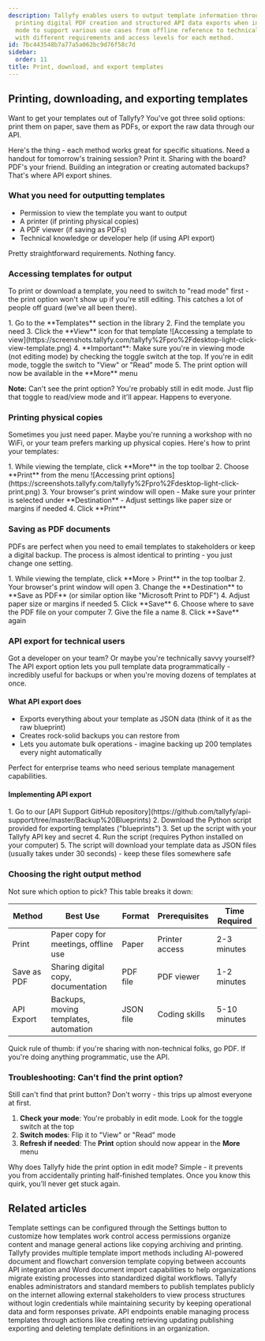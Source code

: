```yaml
---
description: Tallyfy enables users to output template information through physical
  printing digital PDF creation and structured API data exports when in read or view
  mode to support various use cases from offline reference to technical integrations
  with different requirements and access levels for each method.
id: 7bc443548b7a77a5a062bc9d76f58c7d
sidebar:
  order: 11
title: Print, download, and export templates
---
```



## Printing, downloading, and exporting templates

Want to get your templates out of Tallyfy? You've got three solid options: print them on paper, save them as PDFs, or export the raw data through our API.

Here's the thing - each method works great for specific situations. Need a handout for tomorrow's training session? Print it. Sharing with the board? PDF's your friend. Building an integration or creating automated backups? That's where API export shines.

### What you need for outputting templates
- Permission to view the template you want to output
- A printer (if printing physical copies)
- A PDF viewer (if saving as PDFs)
- Technical knowledge or developer help (if using API export)

Pretty straightforward requirements. Nothing fancy.

### Accessing templates for output

To print or download a template, you need to switch to "read mode" first - the print option won't show up if you're still editing. This catches a lot of people off guard (we've all been there).

<Steps>
1. Go to the **Templates** section in the library
2. Find the template you need
3. Click the **View** icon for that template
   ![Accessing a template to view](https://screenshots.tallyfy.com/tallyfy%2Fpro%2Fdesktop-light-click-view-template.png)
4. **Important**: Make sure you're in viewing mode (not editing mode) by checking the toggle switch at the top. If you're in edit mode, toggle the switch to "View" or "Read" mode
5. The print option will now be available in the **More** menu
</Steps>

**Note:** Can't see the print option? You're probably still in edit mode. Just flip that toggle to read/view mode and it'll appear. Happens to everyone.

### Printing physical copies

Sometimes you just need paper. Maybe you're running a workshop with no WiFi, or your team prefers marking up physical copies. Here's how to print your templates:

<Steps>
1. While viewing the template, click **More** in the top toolbar
2. Choose **Print** from the menu
   ![Accessing print options](https://screenshots.tallyfy.com/tallyfy%2Fpro%2Fdesktop-light-click-print.png)
3. Your browser's print window will open
   - Make sure your printer is selected under **Destination**
   - Adjust settings like paper size or margins if needed
4. Click **Print**
</Steps>

### Saving as PDF documents

PDFs are perfect when you need to email templates to stakeholders or keep a digital backup. The process is almost identical to printing - you just change one setting.

<Steps>
1. While viewing the template, click **More > Print** in the top toolbar
2. Your browser's print window will open
3. Change the **Destination** to **Save as PDF** (or similar option like "Microsoft Print to PDF")
4. Adjust paper size or margins if needed
5. Click **Save**
6. Choose where to save the PDF file on your computer
7. Give the file a name
8. Click **Save** again
</Steps>

### API export for technical users

Got a developer on your team? Or maybe you're technically savvy yourself? The API export option lets you pull template data programmatically - incredibly useful for backups or when you're moving dozens of templates at once.

#### What API export does
- Exports everything about your template as JSON data (think of it as the raw blueprint)
- Creates rock-solid backups you can restore from
- Lets you automate bulk operations - imagine backing up 200 templates every night automatically

Perfect for enterprise teams who need serious template management capabilities.

#### Implementing API export
<Steps>
1. Go to our [API Support GitHub repository](https://github.com/tallyfy/api-support/tree/master/Backup%20Blueprints)
2. Download the Python script provided for exporting templates ("blueprints")
3. Set up the script with your Tallyfy API key and secret
4. Run the script (requires Python installed on your computer)
5. The script will download your template data as JSON files (usually takes under 30 seconds) - keep these files somewhere safe
</Steps>

### Choosing the right output method

Not sure which option to pick? This table breaks it down:

| Method     | Best Use                               | Format   | Prerequisites | Time Required |
|------------|----------------------------------------|----------|---------------|---------------|
| Print      | Paper copy for meetings, offline use  | Paper    | Printer access| 2-3 minutes   |
| Save as PDF| Sharing digital copy, documentation    | PDF file | PDF viewer    | 1-2 minutes   |
| API Export | Backups, moving templates, automation | JSON file| Coding skills | 5-10 minutes  |

Quick rule of thumb: if you're sharing with non-technical folks, go PDF. If you're doing anything programmatic, use the API.

### Troubleshooting: Can't find the print option?

Still can't find that print button? Don't worry - this trips up almost everyone at first.

1. **Check your mode**: You're probably in edit mode. Look for the toggle switch at the top
2. **Switch modes**: Flip it to "View" or "Read" mode
3. **Refresh if needed**: The **Print** option should now appear in the **More** menu

Why does Tallyfy hide the print option in edit mode? Simple - it prevents you from accidentally printing half-finished templates. Once you know this quirk, you'll never get stuck again.


## Related articles
<CardGrid>
<LinkTitleCard header="<b>Templates > Configure your template</b>" href="/products/pro/documenting/templates/config/" > Template settings can be configured through the Settings button to customize how templates work control access permissions organize content and manage general actions like copying archiving and printing. </LinkTitleCard>
<LinkTitleCard header="<b>Templates > Import a template</b>" href="/products/pro/documenting/templates/import-feature/" > Tallyfy provides multiple template import methods including AI-powered document and flowchart conversion template copying between accounts API integration and Word document import capabilities to help organizations migrate existing processes into standardized digital workflows. </LinkTitleCard>
<LinkTitleCard header="<b>Templates > Publish a template</b>" href="/products/pro/documenting/templates/how-to-make-my-tallyfy-template-public/" > Tallyfy enables administrators and standard members to publish templates publicly on the internet allowing external stakeholders to view process structures without login credentials while maintaining security by keeping operational data and form responses private. </LinkTitleCard>
<LinkTitleCard header="<b>Code Samples > Managing templates (blueprints)</b>" href="/products/pro/integrations/open-api/code-samples/templates/" > API endpoints enable managing process templates through actions like creating retrieving updating publishing exporting and deleting template definitions in an organization. </LinkTitleCard>
</CardGrid>